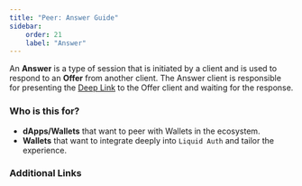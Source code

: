 ```yaml
---
title: "Peer: Answer Guide"
sidebar:
    order: 21
    label: "Answer"
---
```



An **Answer** is a type of session that is initiated by a client
and is used to respond to an **Offer** from another client.
The Answer client is responsible for presenting the [Deep Link](/guides/linking/#deep-link) to the Offer client and waiting for the response.

### Who is this for?

- **dApps/Wallets** that want to peer with Wallets in the ecosystem.
- **Wallets** that want to integrate deeply into `Liquid Auth` and tailor the experience.


### Additional Links

<LinkCard
  href="/guides/peer-to-peer/exchange"
  title="Exchange Sessions"
  description="A detailed guide on how Offer and Answer clients exchange messages."
/>

<CardGrid>
  <LinkCard
    href="/clients/browser/answer"
    title="Browser: Peer Answer"
    description="A detailed guide on using the Answer client in the browser."
  />
  <LinkCard
    href="/clients/android/answer"
    title="Android: Peer Answer"
    description="A detailed guide on using the Answer client in Android."
  />
</CardGrid>
